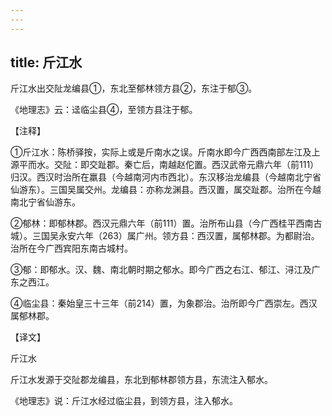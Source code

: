 ```yaml
---
---
---
```

title: 斤江水
---





斤江水出交阯龙编县①，东北至郁林领方县②，东注于郁③。


《地理志》云：迳临尘县④，至领方县注于郁。


【注释】


①斤江水：陈桥驿按，实际上或是斤南水之误。斤南水即今广西西南部左江及上源平而水。交阯：即交趾郡。秦亡后，南越赵佗置。西汉武帝元鼎六年（前111）归汉。西汉时治所在羸县（今越南河内市西北）。东汉移治龙编县（今越南北宁省仙游东）。三国吴属交州。龙编县：亦称龙渊县。西汉置，属交趾郡。治所在今越南北宁省仙游东。


②郁林：即郁林郡。西汉元鼎六年（前111）置。治所布山县（今广西桂平西南古城）。三国吴永安六年（263）属广州。领方县：西汉置，属郁林郡。为都尉治。治所在今广西宾阳东南古城村。


③郁：即郁水。汉、魏、南北朝时期之郁水。即今广西之右江、郁江、浔江及广东之西江。


④临尘县：秦始皇三十三年（前214）置，为象郡治。治所即今广西崇左。西汉属郁林郡。


【译文】


斤江水


斤江水发源于交阯郡龙编县，东北到郁林郡领方县，东流注入郁水。


《地理志》说：斤江水经过临尘县，到领方县，注入郁水。